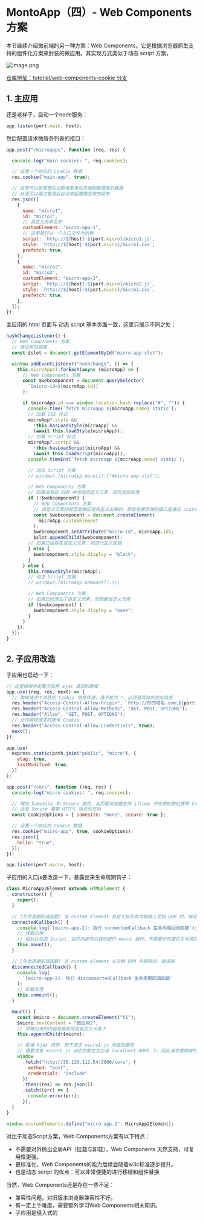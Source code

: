 # MontoApp（四）- Web Components 方案


本节继续介绍微前端的另一种方案：Web Components。它是根据浏览器原生支持的组件化方案来封装的微应用。其实现方式类似于动态 script 方案，

![image.png](/images/2024-1-8/2024-1-8-4.png)

[仓库地址：tutorial/web-components-cookie 分支](https://github.com/duheng1992/monto-app/tree/tutorial/web-components-cookie)

## 1. 主应用

还是老样子，启动一个node服务：

```js
app.listen(port.main, host);
```

然后配置请求微服务列表的接口：

```js
app.post("/microapps", function (req, res) {

  console.log("main cookies: ", req.cookies);

  // 设置一个响应的 Cookie 数据
  res.cookie("main-app", true);

  // 这里可以是管理后台新增菜单后存储到数据库的数据
  // 从而可以通过管理后台动态配置微应用的菜单
  res.json([
    {
      name: "micro1",
      id: "micro1",
      // 自定义元素名称
      customElement: "micro-app-1",
      // 这里暂时以一个入口文件为示例
      script: `http://${host}:${port.micro}/micro1.js`,
      style: `http://${host}:${port.micro}/micro1.css`,
      prefetch: true,
    },
    {
      name: "micro2",
      id: "micro2",
      customElement: "micro-app-2",
      script: `http://${host}:${port.micro}/micro2.js`,
      style: `http://${host}:${port.micro}/micro2.css`,
      prefetch: true,
    },
  ]);
});
```

主应用的 html 页面与 动态 script 基本页面一致，这里只展示不同之处：

```js
hashChangeListener() {
  // Web Components 方案
  // 微应用的插槽
  const $slot = document.getElementById("micro-app-slot");

  window.addEventListener("hashchange", () => {
    this.microApps?.forEach(async (microApp) => {
      // Web Components 方案
      const $webcomponent = document.querySelector(
        `[micro-id=${microApp.id}]`
      );

      if (microApp.id === window.location.hash.replace("#", "")) {
        console.time(`fetch microapp ${microApp.name} static`);
        // 加载 CSS 样式
        microApp?.style &&
          !this.hasLoadStyle(microApp) &&
          (await this.loadStyle(microApp));
        // 加载 Script 标签
        microApp?.script &&
          !this.hasLoadScript(microApp) &&
          (await this.loadScript(microApp));
        console.timeEnd(`fetch microapp ${microApp.name} static`);

        // 动态 Script 方案
        // window?.[microApp.mount]?.("#micro-app-slot");

        // Web Components 方案
        // 如果没有在 DOM 中添加自定义元素，则先添加处理
        if (!$webcomponent) {
          // Web Components 方案
          // 自定义元素的标签是微应用先定义出来的，然后在服务端的接口里通过 customElement 属性进行约定
          const $webcomponent = document.createElement(
            microApp.customElement
          );
          $webcomponent.setAttribute("micro-id", microApp.id);
          $slot.appendChild($webcomponent);
        // 如果已经存在自定义元素，则进行显示处理
        } else {
          $webcomponent.style.display = "block";
        }
      } else {
        this.removeStyle(microApp);
        // 动态 Script 方案
        // window?.[microApp.unmount]?.();

        // Web Components 方案
        // 如果已经添加了自定义元素，则隐藏自定义元素
        if ($webcomponent) {
          $webcomponent.style.display = "none";
        }
      }
    });
  });
}
```

## 2. 子应用改造

子应用也启动一下：

```js
// 这里捎带手配置子应用 ajax 请求的跨域
app.use((req, res, next) => {
  // 跨域请求中涉及到 Cookie 信息传递，值不能为 *，必须是具体的地址信息
  res.header("Access-Control-Allow-Origin", `http://你的域名.com:${port.main}`);
  res.header("Access-Control-Allow-Methods", "GET, POST, OPTIONS");
  res.header("Allow", "GET, POST, OPTIONS");
  // 允许跨域请求时携带 Cookie
  res.header("Access-Control-Allow-Credentials", true);
  next();
});

app.use(
  express.static(path.join("public", "micro"), {
    etag: true,
    lastModified: true,
  })
);

app.post("/cors", function (req, res) {
  console.log("micro cookies: ", req.cookies);

  // 增加 SameSite 和 Secure 属性，从而使浏览器支持 iframe 子应用的跨站携带 Cookie
  // 注意 Secure 需要 HTTPS 协议的支持
  const cookieOptions = { sameSite: "none", secure: true };

  // 设置一个响应的 Cookie 数据
  res.cookie("micro-app", true, cookieOptions);
  res.json({
    hello: "true",
  });
});

app.listen(port.micro, host);
```

子应用的入口js要改造一下，暴露出来生命周期钩子：

```js
class MicroApp2Element extends HTMLElement {
  constructor() {
    super();
  }

  // [生命周期回调函数] 当 custom element 自定义标签首次被插入文档 DOM 时，被调用
  connectedCallback() {
    console.log(`[micro-app-2]: 执行 connectedCallback 生命周期回调函数`);
    // 挂载应用
    // 相对比动态 Script，组件内部可以自动进行 mount 操作，不需要对外提供手动调用的 mount 函数，从而防止不必要的全局属性冲突
    this.mount();
  }

  // [生命周期回调函数] 当 custom element 从文档 DOM 中删除时，被调用
  disconnectedCallback() {
    console.log(
      `[micro-app-2]: 执行 disconnectedCallback 生命周期回调函数`
    );
    // 卸载处理
    this.unmount();
  }

  mount() {
    const $micro = document.createElement("h1");
    $micro.textContent = "微应用2";
    // 将微应用的内容挂载到当前自定义元素下
    this.appendChild($micro);

    // 新增 Ajax 请求，用于请求 micro1.js 所在的服务
    // 需要注意 micro1.js 动态加载在主应用 localhost:4000 下，因此请求是跨域的
    window
      .fetch("http://30.120.112.54:3000/cors", {
        method: "post",
        credentials: "include"
      })
      .then((res) => res.json())
      .catch((err) => {
        console.error(err);
      });
  }
}

window.customElements.define("micro-app-2", MicroApp2Element);
```

对比于动态Script方案，Web Components方案有以下特点：

- 不需要对外抛出全局API（挂载与卸载），Web Components 天然支持，可复用性更强。
- 更标准化，Web Components的能力后续会随着w3c标准逐步提升。
- 也是动态 script 的优点：可以非常便捷的进行移植和组件替换

当然，Web Components还是存在一些不足：

- 兼容性问题。对旧版本浏览器兼容性不好。
- 有一定上手难度，需要额外学习Web Components相关知识。
- 子应用是侵入式的

